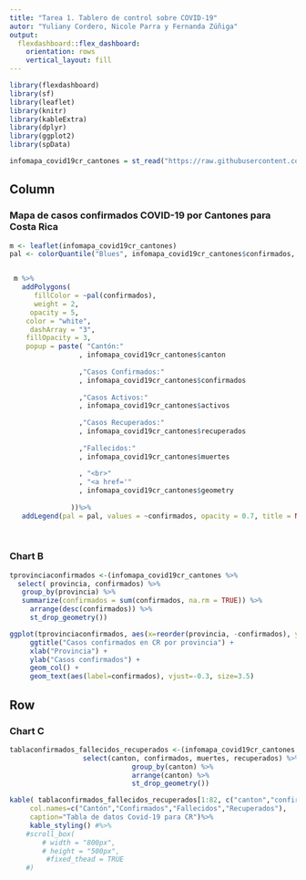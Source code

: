 ---
title: "Tarea 1. Tablero de control sobre COVID-19"
autor: "Yuliany Cordero, Nicole Parra y Fernanda Zúñiga"
output: 
  flexdashboard::flex_dashboard:
    orientation: rows
    vertical_layout: fill
---

```{r setup, include=FALSE}
library(flexdashboard)
library(sf)
library(leaflet)
library(knitr)
library(kableExtra)
library(dplyr)
library(ggplot2)
library(spData)

infomapa_covid19cr_cantones = st_read("https://raw.githubusercontent.com/geoprocesamiento-2020i/datos/master/covid19/casos/cr/cr-covid19-cantones.geojson")
```


Column {.sidedata data-width=500}
-----------------------------------------------------------------------

### Mapa de casos confirmados COVID-19 por Cantones para Costa Rica

```{r}
m <- leaflet(infomapa_covid19cr_cantones)
pal <- colorQuantile("Blues", infomapa_covid19cr_cantones$confirmados, n = 5)


 m %>% 
   addPolygons(
      fillColor = ~pal(confirmados),
      weight = 2,
     opacity = 5,
    color = "white",
     dashArray = "3",
    fillOpacity = 3,
    popup = paste( "Cantón:"
                 , infomapa_covid19cr_cantones$canton
                 
                 ,"Casos Confirmados:"
                 , infomapa_covid19cr_cantones$confirmados
                 
                 ,"Casos Activos:"
                 , infomapa_covid19cr_cantones$activos
                 
                 ,"Casos Recuperados:"
                 , infomapa_covid19cr_cantones$recuperados
                 
                 ,"Fallecidos:"
                 , infomapa_covid19cr_cantones$muertes
                 
                 , "<br>"
                 , "<a href='"
                 , infomapa_covid19cr_cantones$geometry
                 
               ))%>% 
   addLegend(pal = pal, values = ~confirmados, opacity = 0.7, title = NULL, position = "bottomright")
  
 
```


### Chart B

```{r}
tprovinciaconfirmados <-(infomapa_covid19cr_cantones %>% 
  select( provincia, confirmados) %>% 
   group_by(provincia) %>% 
   summarize(confirmados = sum(confirmados, na.rm = TRUE)) %>% 
     arrange(desc(confirmados)) %>%
     st_drop_geometry())

ggplot(tprovinciaconfirmados, aes(x=reorder(provincia, -confirmados), y=confirmados)) +
     ggtitle("Casos confirmados en CR por provincia") +
     xlab("Provincia") + 
     ylab("Casos confirmados") +  
     geom_col() +
     geom_text(aes(label=confirmados), vjust=-0.3, size=3.5)
```


Row { data-height=500}
-----------------------------------------------------------------------
### Chart C

```{r}
tablaconfirmados_fallecidos_recuperados <-(infomapa_covid19cr_cantones %>% 
                  select(canton, confirmados, muertes, recuperados) %>% 
                              group_by(canton) %>% 
                              arrange(canton) %>%
                              st_drop_geometry())

kable( tablaconfirmados_fallecidos_recuperados[1:82, c("canton","confirmados","muertes","recuperados"), drop = TRUE], 
     col.names=c("Cantón","Confirmados","Fallecidos","Recuperados"),  
     caption="Tabla de datos Covid-19 para CR")%>%
     kable_styling() #%>%
    #scroll_box(
        # width = "800px", 
        # height = "500px", 
         #fixed_thead = TRUE
    #)
```

